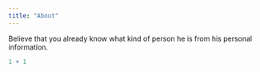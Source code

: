 ---
title: "About"
---

Believe that you already know what kind of person he is from his personal information.

```{r}
1 + 1
```
